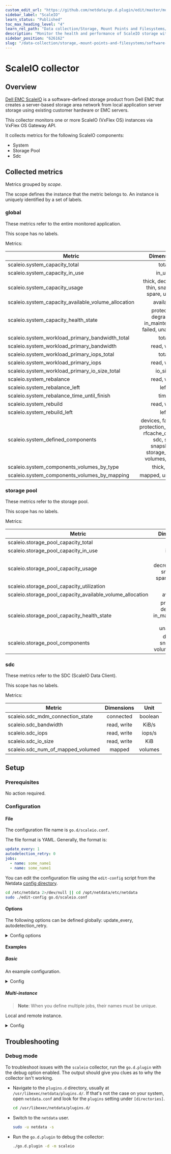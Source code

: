 ```yaml
---
custom_edit_url: "https://github.com/netdata/go.d.plugin/edit/master/modules/scaleio/README.md"
sidebar_label: "ScaleIO"
learn_status: "Published"
toc_max_heading_level: "4"
learn_rel_path: "Data collection/Storage, Mount Points and Filesystems/Software Storage"
description: "Monitor the health and performance of ScaleIO storage with zero configuration, per-second metric granularity, and interactive visualizations."
sidebar_position: "626162"
slug: "/data-collection/storage,-mount-points-and-filesystems/software-storage/scaleio"
---
```

# ScaleIO collector

## Overview

[Dell EMC ScaleIO](https://www.dellemc.com/en-us/storage/data-storage/software-defined-storage.htm) is a
software-defined storage product from Dell EMC that creates a server-based storage area network from local application
server storage using existing customer hardware or EMC servers.

This collector monitors one or more ScaleIO (VxFlex OS) instances via VxFlex OS Gateway API.

It collects metrics for the following ScaleIO components:

- System
- Storage Pool
- Sdc

## Collected metrics

Metrics grouped by *scope*.

The scope defines the instance that the metric belongs to. An instance is uniquely identified by a set of labels.

### global

These metrics refer to the entire monitored application.

This scope has no labels.

Metrics:

| Metric                                              |                                                  Dimensions                                                   |    Unit    |
|-----------------------------------------------------|:-------------------------------------------------------------------------------------------------------------:|:----------:|
| scaleio.system_capacity_total                       |                                                     total                                                     |    KiB     |
| scaleio.system_capacity_in_use                      |                                                    in_use                                                     |    KiB     |
| scaleio.system_capacity_usage                       |                                thick, decreased, thin, snapshot, spare, unused                                |    KiB     |
| scaleio.system_capacity_available_volume_allocation |                                                   available                                                   |    KiB     |
| scaleio.system_capacity_health_state                |                           protected, degraded, in_maintenance, failed, unavailable                            |    KiB     |
| scaleio.system_workload_primary_bandwidth_total     |                                                     total                                                     |   KiB/s    |
| scaleio.system_workload_primary_bandwidth           |                                                  read, write                                                  |   KiB/s    |
| scaleio.system_workload_primary_iops_total          |                                                     total                                                     |   iops/s   |
| scaleio.system_workload_primary_iops                |                                                  read, write                                                  |   iops/s   |
| scaleio.system_workload_primary_io_size_total       |                                                    io_size                                                    |    KiB     |
| scaleio.system_rebalance                            |                                                  read, write                                                  |   KiB/s    |
| scaleio.system_rebalance_left                       |                                                     left                                                      |    KiB     |
| scaleio.system_rebalance_time_until_finish          |                                                     time                                                      |  seconds   |
| scaleio.system_rebuild                              |                                                  read, write                                                  |   KiB/s    |
| scaleio.system_rebuild_left                         |                                                     left                                                      |    KiB     |
| scaleio.system_defined_components                   | devices, fault_sets, protection_domains, rfcache_devices, sdc, sds, snapshots, storage_pools, volumes, vtrees | components |
| scaleio.system_components_volumes_by_type           |                                                  thick, thin                                                  |  volumes   |
| scaleio.system_components_volumes_by_mapping        |                                               mapped, unmapped                                                |  volumes   |

### storage pool

These metrics refer to the storage pool.

This scope has no labels.

Metrics:

| Metric                                                    |                        Dimensions                        |    Unit    |
|-----------------------------------------------------------|:--------------------------------------------------------:|:----------:|
| scaleio.storage_pool_capacity_total                       |                          total                           |    KiB     |
| scaleio.storage_pool_capacity_in_use                      |                          in_use                          |    KiB     |
| scaleio.storage_pool_capacity_usage                       |     thick, decreased, thin, snapshot, spare, unused      |    KiB     |
| scaleio.storage_pool_capacity_utilization                 |                           used                           | percentage |
| scaleio.storage_pool_capacity_available_volume_allocation |                        available                         |    KiB     |
| scaleio.storage_pool_capacity_health_state                | protected, degraded, in_maintenance, failed, unavailable |    KiB     |
| scaleio.storage_pool_components                           |           devices, snapshots, volumes, vtrees            | components |

### sdc

These metrics refer to the SDC (ScaleIO Data Client).

This scope has no labels.

Metrics:

| Metric                            | Dimensions  |  Unit   |
|-----------------------------------|:-----------:|:-------:|
| scaleio.sdc_mdm_connection_state  |  connected  | boolean |
| scaleio.sdc_bandwidth             | read, write |  KiB/s  |
| scaleio.sdc_iops                  | read, write | iops/s  |
| scaleio.sdc_io_size               | read, write |   KiB   |
| scaleio.sdc_num_of_mapped_volumed |   mapped    | volumes |

## Setup

### Prerequisites

No action required.

### Configuration

#### File

The configuration file name is `go.d/scaleio.conf`.

The file format is YAML. Generally, the format is:

```yaml
update_every: 1
autodetection_retry: 0
jobs:
  - name: some_name1
  - name: some_name1
```

You can edit the configuration file using the `edit-config` script from the
Netdata [config directory](/docs/configuring/configuration#the-netdata-config-directory).

```bash
cd /etc/netdata 2>/dev/null || cd /opt/netdata/etc/netdata
sudo ./edit-config go.d/scaleio.conf
```

#### Options

The following options can be defined globally: update_every, autodetection_retry.

<details>
<summary>Config options</summary>

|         Name         | Description                                                                                               |       Default        | Required |
|:--------------------:|-----------------------------------------------------------------------------------------------------------|:--------------------:|:--------:|
|     update_every     | Data collection frequency.                                                                                |          5           |          |
| autodetection_retry  | Re-check interval in seconds. Zero means not to schedule re-check.                                        |          0           |          |
|         url          | Server URL.                                                                                               | https://127.0.0.1:80 |   yes    |
|       timeout        | HTTP request timeout.                                                                                     |          1           |          |
|       username       | Username for basic HTTP authentication.                                                                   |                      |   yes    |
|       password       | Password for basic HTTP authentication.                                                                   |                      |   yes    |
|      proxy_url       | Proxy URL.                                                                                                |                      |          |
|    proxy_username    | Username for proxy basic HTTP authentication.                                                             |                      |          |
|    proxy_password    | Password for proxy basic HTTP authentication.                                                             |                      |          |
|        method        | HTTP request method.                                                                                      |         GET          |          |
|         body         | HTTP request body.                                                                                        |                      |          |
|       headers        | HTTP request headers.                                                                                     |                      |          |
| not_follow_redirects | Redirect handling policy. Controls whether the client follows redirects.                                  |          no          |          |
|   tls_skip_verify    | Server certificate chain and hostname validation policy. Controls whether the client performs this check. |          no          |          |
|        tls_ca        | Certification authority that the client uses when verifying the server's certificates.                    |                      |          |
|       tls_cert       | Client TLS certificate.                                                                                   |                      |          |
|       tls_key        | Client TLS key.                                                                                           |                      |          |

</details>

#### Examples

##### Basic

An example configuration.
<details>
<summary>Config</summary>

```yaml
jobs:
  - name: local
    url: https://127.0.0.1
    username: admin
    password: password
    tls_skip_verify: yes  # self-signed certificate
```

</details>

##### Multi-instance

> **Note**: When you define multiple jobs, their names must be unique.

Local and remote instance.

<details>
<summary>Config</summary>

```yaml
jobs:
  - name: local
    url: https://127.0.0.1
    username: admin
    password: password
    tls_skip_verify: yes  # self-signed certificate

  - name: remote
    url: https://203.0.113.10
    username: admin
    password: password
    tls_skip_verify: yes
```

</details>

## Troubleshooting

### Debug mode

To troubleshoot issues with the `scaleio` collector, run the `go.d.plugin` with the debug option enabled. The output
should give you clues as to why the collector isn't working.

- Navigate to the `plugins.d` directory, usually at `/usr/libexec/netdata/plugins.d/`. If that's not the case on
  your system, open `netdata.conf` and look for the `plugins` setting under `[directories]`.

  ```bash
  cd /usr/libexec/netdata/plugins.d/
  ```

- Switch to the `netdata` user.

  ```bash
  sudo -u netdata -s
  ```

- Run the `go.d.plugin` to debug the collector:

  ```bash
  ./go.d.plugin -d -m scaleio
  ```

